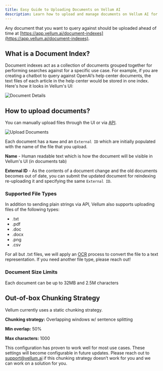 ```yaml
---
title: Easy Guide to Uploading Documents on Vellum AI
description: Learn how to upload and manage documents on Vellum AI for efficient document indexing and searching. Supports multiple file types.
---
```


Any document that you want to query against should be uploaded ahead
of time at [https://app.vellum.ai/document-indexes](https://app.vellum.ai/document-indexes).

## What is a Document Index?

Document indexes act as a collection of documents grouped together
for performing searches against for a specific use case. For example,
if you are creating a chatbot to query against OpenAI’s help center
documents, the text files of each article in the help center would be
stored in one index. Here's how it looks in Vellum's UI:

![Document Details](https://storage.googleapis.com/vellum-public/help-docs/document_details.png)

## How to upload documents?

You can manually upload files through the UI
or via [API](https://docs.vellum.ai/api-reference/api-reference/documents/upload).

![Upload Documents](https://storage.googleapis.com/vellum-public/help-docs/document_index.png)

Each document has a `Name` and an `External ID` which are
initially populated with the name of the file that you upload.

**Name** - Human readable text which is how the document will be visible in Vellum's UI (in documents tab)

**External ID** - As the contents of a document change and the old documents becomes out of date, you can submit the updated document for reindexing re-uploading it and specifying the same `External ID`.

### Supported File Types

In addition to sending plain strings via API, Vellum also supports uploading files of the following types:
- .txt
- .pdf
- .doc
- .docx
- .png
- .csv

For all but .txt files, we will apply an [OCR](https://en.wikipedia.org/wiki/Optical_character_recognition) process to convert the file to a text representation. If you need another file type, please reach out!

### Document Size Limits

Each document can be up to 32MB and 2.5M characters

## Out-of-box Chunking Strategy
Vellum currently uses a static chunking strategy.

**Chunking strategy:** Overlapping windows w/ sentence splitting

**Min overlap:** 50%

**Max characters:** 1000

This configuration has proven to work well for most use cases. These settings will become configurable in future updates. Please reach out to support@vellum.ai if this chunking strategy doesn’t work for you and we can work on a solution for you.
